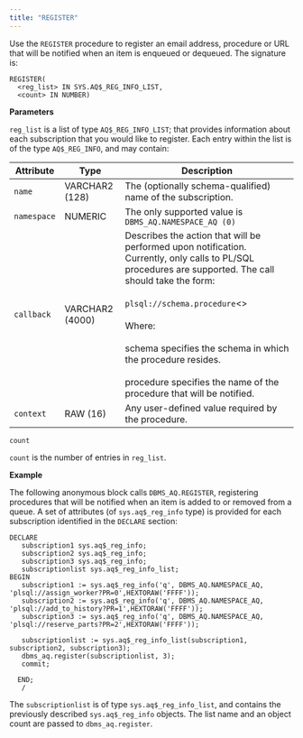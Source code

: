 ```yaml
---
title: "REGISTER"
---
```


Use the `REGISTER` procedure to register an email address, procedure or URL that will be notified when an item is enqueued or dequeued. The signature is:

```text
REGISTER(
  <reg_list> IN SYS.AQ$_REG_INFO_LIST,
  <count> IN NUMBER)
```

**Parameters**

`reg_list` is a list of type `AQ$_REG_INFO_LIST`; that provides information about each subscription that you would like to register. Each entry within the list is of the type `AQ$_REG_INFO`, and may contain:

<div class="tabularcolumns">

</div>

| Attribute   | Type            | Description                                                                                                                                                                                                                                                                                                                                                                 |
| ----------- | --------------- | --------------------------------------------------------------------------------------------------------------------------------------------------------------------------------------------------------------------------------------------------------------------------------------------------------------------------------------------------------------------------- |
| `name`      | VARCHAR2 (128)  | The (optionally schema-qualified) name of the subscription.                                                                                                                                                                                                                                                                                                                 |
| `namespace` | NUMERIC         | The only supported value is `DBMS_AQ.NAMESPACE_AQ (0)`                                                                                                                                                                                                                                                                                                                      |
| `callback`  | VARCHAR2 (4000) | Describes the action that will be performed upon notification. Currently, only calls to PL/SQL procedures are supported. The call should take the form:<br /><br />`plsql://schema.procedure`&lt;><br /><br />Where:<br /><br />schema specifies the schema in which the procedure resides.<br /><br />procedure specifies the name of the procedure that will be notified. |
| `context`   | RAW (16)        | Any user-defined value required by the procedure.                                                                                                                                                                                                                                                                                                                           |

`count`

 `count` is the number of entries in `reg_list`.

**Example**

The following anonymous block calls `DBMS_AQ.REGISTER`, registering procedures that will be notified when an item is added to or removed from a queue. A set of attributes (of `sys.aq$_reg_info` type) is provided for each subscription identified in the `DECLARE` section:

```text
DECLARE
   subscription1 sys.aq$_reg_info;
   subscription2 sys.aq$_reg_info;
   subscription3 sys.aq$_reg_info;
   subscriptionlist sys.aq$_reg_info_list;
BEGIN
   subscription1 := sys.aq$_reg_info('q', DBMS_AQ.NAMESPACE_AQ,
'plsql://assign_worker?PR=0',HEXTORAW('FFFF'));
   subscription2 := sys.aq$_reg_info('q', DBMS_AQ.NAMESPACE_AQ,
'plsql://add_to_history?PR=1',HEXTORAW('FFFF'));
   subscription3 := sys.aq$_reg_info('q', DBMS_AQ.NAMESPACE_AQ,
'plsql://reserve_parts?PR=2',HEXTORAW('FFFF'));

   subscriptionlist := sys.aq$_reg_info_list(subscription1,
subscription2, subscription3);
   dbms_aq.register(subscriptionlist, 3);
   commit;

  END;
   /
```

The `subscriptionlist` is of type `sys.aq$_reg_info_list`, and contains the previously described `sys.aq$_reg_info` objects. The list name and an object count are passed to `dbms_aq.register`.

